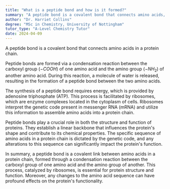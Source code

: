 ```yaml
---
title: "What is a peptide bond and how is it formed?"
summary: "A peptide bond is a covalent bond that connects amino acids, forming the backbone of protein chains."
author: "Dr. Harriet Collins"
degree: "MSc in Chemistry, University of Nottingham"
tutor_type: "A-Level Chemistry Tutor"
date: 2024-04-09
---
```


A peptide bond is a covalent bond that connects amino acids in a protein chain.

Peptide bonds are formed via a condensation reaction between the carboxyl group ($-COOH$) of one amino acid and the amino group ($-NH_2$) of another amino acid. During this reaction, a molecule of water is released, resulting in the formation of a peptide bond between the two amino acids.

The synthesis of a peptide bond requires energy, which is provided by adenosine triphosphate (ATP). This process is facilitated by ribosomes, which are enzyme complexes located in the cytoplasm of cells. Ribosomes interpret the genetic code present in messenger RNA (mRNA) and utilize this information to assemble amino acids into a protein chain.

Peptide bonds play a crucial role in both the structure and function of proteins. They establish a linear backbone that influences the protein's shape and contribute to its chemical properties. The specific sequence of amino acids in a protein chain is dictated by the genetic code, and any alterations to this sequence can significantly impact the protein's function.

In summary, a peptide bond is a covalent link between amino acids in a protein chain, formed through a condensation reaction between the carboxyl group of one amino acid and the amino group of another. This process, catalyzed by ribosomes, is essential for protein structure and function. Moreover, any changes to the amino acid sequence can have profound effects on the protein's functionality.
    